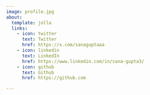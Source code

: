 ```yaml
---
image: profile.jpg
about:
  template: jolla
  links:
    - icon: twitter
      text: Twitter
      href: https://x.com/sanaguptaaa
    - icon: linkedin
      text: LinkedIn
      href: https://www.linkedin.com/in/sana-gupta3/
    - icon: github
      text: Github
      href: https://github.com

---
```

<link rel="stylesheet" href="assets/css/styles.css">
<Write somethign about yourself or your website>
